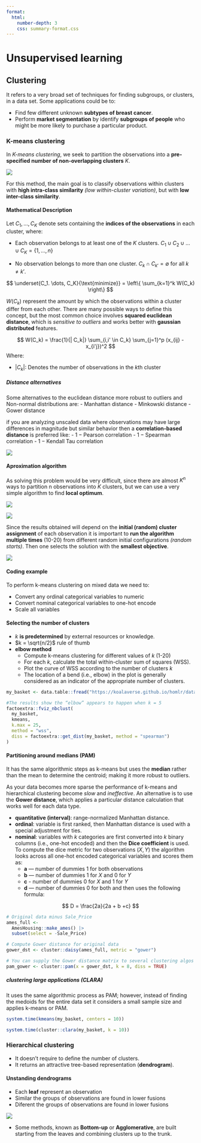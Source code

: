 ```yaml
---
format:
  html:
    number-depth: 3
    css: summary-format.css
---
```

# Unsupervised learning

## Clustering

It refers to a very broad set of techniques for finding subgroups, or clusters, in a data set. Some applications could be to:

- Find few different unknown **subtypes of breast cancer**.
- Perform **market segmentation** by identify **subgroups of people** who might be more likely to purchase a particular product.


### K-means clustering

In *K-means clustering*, we seek to partition the observations into a **pre-specified number of non-overlapping clusters** $K$.


![](img/80-k-mean-clustering-example.png){fig-align="center"}

For this method, the main goal is to classify observations within clusters with **high intra-class similarity** *(low within-cluster variation)*, but with **low inter-class similarity**.


#### Mathematical Description

Let $C_1, \dots, C_K$ denote sets containing the **indices of the observations** in each cluster, where:

- Each observation belongs to at least one of the $K$ clusters. $C_1  \cup C_2 \cup \dots \cup C_K = \{1, \dots,n\}$

- No observation belongs to more than one cluster. $C_k \cap C_{k'} = \emptyset$ for all $k \neq k'$.

$$
\underset{C_1. \dots, C_K}{\text{minimize}} =
\left\{ \sum_{k=1}^k W(C_k) \right\}
$$

$W(C_k)$ represent the amount by which the observations within a cluster differ from each other. There are many possible ways to define this concept, but the most common choice involves **squared euclidean distance**, which is *sensitive to outliers* and works better with **gaussian distributed** features.

$$
W(C_k) = \frac{1}{| C_k|} \sum_{i,i' \in C_k} \sum_{j=1}^p (x_{ij} - x_{i'j})^2
$$
Where:

- $|C_k|$: Denotes the number of observations in the $k$th cluster


##### Distance alternatives

Some alternatives to the euclidean distance more robust to outliers and Non-normal distributions are:
- Manhattan distance
- Minkowski distance
- Gower distance

if you are analyzing unscaled data where observations may have large differences in magnitude but similar behavior then a **correlation-based distance** is preferred like:
- $1 - \text{Pearson correlation}$
- $1 - \text{Spearman correlation}$
- $1 - \text{Kendall Tau correlation}$

![](img/84-k-mean-clustering-scaling-problem.png){fig-align="center"}

#### Aproximation algorithm

As solving this problem would be very difficult, since there are almost $K^n$ ways to partition n observations into $K$ clusters, but we can use a very simple algorithm to find **local optimum**.

![](img/81-K-Means-Clustering-Algorithm.png){fig-align="center"}

![](img/82-K-Means-Clustering-Algorithm-Example.png){fig-align="center"}

Since the results obtained will depend on the **initial (random) cluster assignment** of each observation it is important to **run the algorithm multiple times** (10-20) from different random initial configurations *(random starts)*. Then one selects the solution with the **smallest objective**.

![](img/83-K-Means-Clustering-Algorithm-Example-Selection.png){fig-align="center"}

#### Coding example

To perform k-means clustering on mixed data we need to:

- Convert any ordinal categorical variables to numeric
- Convert nominal categorical variables to one-hot encode
- Scale all variables

#### Selecting the number of clusters

- $k$ **is predetermined** by external resources or knowledge.
- $k = \sqrt{n/2}$ rule of thumb
- **elbow method**
  - Compute k-means clustering for different values of $k$ (1-20)
  - For each  $k$, calculate the total within-cluster sum of squares (WSS).
  - Plot the curve of WSS according to the number of clusters $k$
  - The location of a bend (i.e., elbow) in the plot is generally considered as an indicator of the appropriate number of clusters.

```r
my_basket <- data.table::fread("https://koalaverse.github.io/homlr/data/my_basket.csv")

#The results show the “elbow” appears to happen when k = 5
factoextra::fviz_nbclust(
  my_basket, 
  kmeans, 
  k.max = 25,
  method = "wss",
  diss = factoextra::get_dist(my_basket, method = "spearman")
)
```

#### Partitioning around medians (PAM)

It has the same algorithmic steps as k-means but uses the **median** rather than the mean to determine the centroid; making it more robust to outliers. 

As your data becomes more sparse the performance of k-means and hierarchical clustering become *slow* and *ineffective*. An alternative is to use the **Gower distance**,  which applies a particular distance calculation that works well for each data type.

- **quantitative (interval)**: range-normalized Manhattan distance.
- **ordinal**: variable is first ranked, then Manhattan distance is used with a special adjustment for ties.
- **nominal**: variables with $k$ categories are first converted into $k$ binary columns (i.e., one-hot encoded) and then the **Dice coefficient** is used. To compute the dice metric for two observations $(X,Y)$ the algorithm looks across all one-hot encoded categorical variables and scores them as:
  - **a** — number of dummies 1 for both observations
  - **b** — number of dummies 1 for $X$ and 0 for $Y$
  - **c** - number of dummies 0 for $X$ and 1 for $Y$
  - **d** — number of dummies 0 for both
and then uses the following formula:

$$
D = \frac{2a}{2a + b +c}
$$

```r
# Original data minus Sale_Price
ames_full <- 
  AmesHousing::make_ames() |> 
  subset(select = -Sale_Price)

# Compute Gower distance for original data
gower_dst <- cluster::daisy(ames_full, metric = "gower")

# You can supply the Gower distance matrix to several clustering algos
pam_gower <- cluster::pam(x = gower_dst, k = 8, diss = TRUE)
```


##### clustering large applications (CLARA)

It uses the same algorithmic process as PAM; however, instead of finding the medoids for the entire data set it considers a small sample size and applies k-means or PAM.

```r
system.time(kmeans(my_basket, centers = 10))

system.time(cluster::clara(my_basket, k = 10))
```

### Hierarchical clustering

- It doesn't require to define the number of clusters.
- It returns an attractive tree-based representation (**dendrogram**).


#### Unstanding dendrograms

- Each **leaf** represent an observation
- Similar the groups of observations are found in lower fusions
- Diferent the groups of observations are found in lower fusions

![](img/85-hierarchical-clustering-clusters.png){fig-align="center"}

- Some methods, known as **Bottom-up** or **Agglomerative**, are built starting from the leaves and combining clusters up to the trunk.
